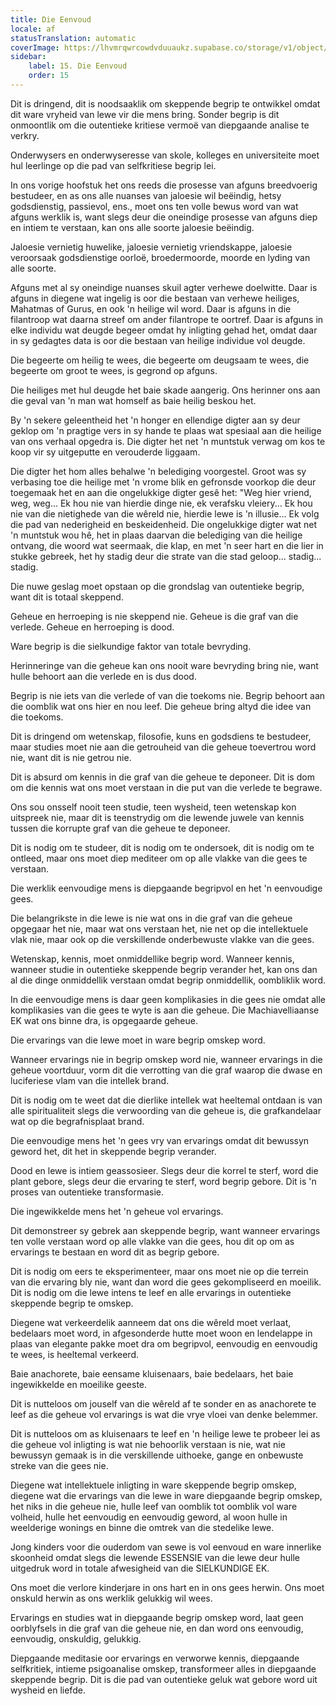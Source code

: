 ```yaml
---
title: Die Eenvoud
locale: af
statusTranslation: automatic
coverImage: https://lhvmrqwrcowdvduuaukz.supabase.co/storage/v1/object/public/strapi-uploads/small_cover-educacion-fundamental.webp-2d51a7828a2b1309555be27f7e2a61a0.webp
sidebar:
    label: 15. Die Eenvoud
    order: 15
---
```

Dit is dringend, dit is noodsaaklik om skeppende begrip te ontwikkel omdat dit ware vryheid van lewe vir die mens bring. Sonder begrip is dit onmoontlik om die outentieke kritiese vermoë van diepgaande analise te verkry.

Onderwysers en onderwyseresse van skole, kolleges en universiteite moet hul leerlinge op die pad van selfkritiese begrip lei.

In ons vorige hoofstuk het ons reeds die prosesse van afguns breedvoerig bestudeer, en as ons alle nuanses van jaloesie wil beëindig, hetsy godsdienstig, passievol, ens., moet ons ten volle bewus word van wat afguns werklik is, want slegs deur die oneindige prosesse van afguns diep en intiem te verstaan, kan ons alle soorte jaloesie beëindig.

Jaloesie vernietig huwelike, jaloesie vernietig vriendskappe, jaloesie veroorsaak godsdienstige oorloë, broedermoorde, moorde en lyding van alle soorte.

Afguns met al sy oneindige nuanses skuil agter verhewe doelwitte. Daar is afguns in diegene wat ingelig is oor die bestaan van verhewe heiliges, Mahatmas of Gurus, en ook 'n heilige wil word. Daar is afguns in die filantroop wat daarna streef om ander filantrope te oortref. Daar is afguns in elke individu wat deugde begeer omdat hy inligting gehad het, omdat daar in sy gedagtes data is oor die bestaan van heilige individue vol deugde.

Die begeerte om heilig te wees, die begeerte om deugsaam te wees, die begeerte om groot te wees, is gegrond op afguns.

Die heiliges met hul deugde het baie skade aangerig. Ons herinner ons aan die geval van 'n man wat homself as baie heilig beskou het.

By 'n sekere geleentheid het 'n honger en ellendige digter aan sy deur geklop om 'n pragtige vers in sy hande te plaas wat spesiaal aan die heilige van ons verhaal opgedra is. Die digter het net 'n muntstuk verwag om kos te koop vir sy uitgeputte en verouderde liggaam.

Die digter het hom alles behalwe 'n belediging voorgestel. Groot was sy verbasing toe die heilige met 'n vrome blik en gefronsde voorkop die deur toegemaak het en aan die ongelukkige digter gesê het: "Weg hier vriend, weg, weg... Ek hou nie van hierdie dinge nie, ek verafsku vleiery... Ek hou nie van die nietighede van die wêreld nie, hierdie lewe is 'n illusie... Ek volg die pad van nederigheid en beskeidenheid. Die ongelukkige digter wat net 'n muntstuk wou hê, het in plaas daarvan die belediging van die heilige ontvang, die woord wat seermaak, die klap, en met 'n seer hart en die lier in stukke gebreek, het hy stadig deur die strate van die stad geloop... stadig... stadig.

Die nuwe geslag moet opstaan op die grondslag van outentieke begrip, want dit is totaal skeppend.

Geheue en herroeping is nie skeppend nie. Geheue is die graf van die verlede. Geheue en herroeping is dood.

Ware begrip is die sielkundige faktor van totale bevryding.

Herinneringe van die geheue kan ons nooit ware bevryding bring nie, want hulle behoort aan die verlede en is dus dood.

Begrip is nie iets van die verlede of van die toekoms nie. Begrip behoort aan die oomblik wat ons hier en nou leef. Die geheue bring altyd die idee van die toekoms.

Dit is dringend om wetenskap, filosofie, kuns en godsdiens te bestudeer, maar studies moet nie aan die getrouheid van die geheue toevertrou word nie, want dit is nie getrou nie.

Dit is absurd om kennis in die graf van die geheue te deponeer. Dit is dom om die kennis wat ons moet verstaan in die put van die verlede te begrawe.

Ons sou onsself nooit teen studie, teen wysheid, teen wetenskap kon uitspreek nie, maar dit is teenstrydig om die lewende juwele van kennis tussen die korrupte graf van die geheue te deponeer.

Dit is nodig om te studeer, dit is nodig om te ondersoek, dit is nodig om te ontleed, maar ons moet diep mediteer om op alle vlakke van die gees te verstaan.

Die werklik eenvoudige mens is diepgaande begripvol en het 'n eenvoudige gees.

Die belangrikste in die lewe is nie wat ons in die graf van die geheue opgegaar het nie, maar wat ons verstaan het, nie net op die intellektuele vlak nie, maar ook op die verskillende onderbewuste vlakke van die gees.

Wetenskap, kennis, moet onmiddellike begrip word. Wanneer kennis, wanneer studie in outentieke skeppende begrip verander het, kan ons dan al die dinge onmiddellik verstaan omdat begrip onmiddellik, oombliklik word.

In die eenvoudige mens is daar geen komplikasies in die gees nie omdat alle komplikasies van die gees te wyte is aan die geheue. Die Machiavelliaanse EK wat ons binne dra, is opgegaarde geheue.

Die ervarings van die lewe moet in ware begrip omskep word.

Wanneer ervarings nie in begrip omskep word nie, wanneer ervarings in die geheue voortduur, vorm dit die verrotting van die graf waarop die dwase en luciferiese vlam van die intellek brand.

Dit is nodig om te weet dat die dierlike intellek wat heeltemal ontdaan is van alle spiritualiteit slegs die verwoording van die geheue is, die grafkandelaar wat op die begrafnisplaat brand.

Die eenvoudige mens het 'n gees vry van ervarings omdat dit bewussyn geword het, dit het in skeppende begrip verander.

Dood en lewe is intiem geassosieer. Slegs deur die korrel te sterf, word die plant gebore, slegs deur die ervaring te sterf, word begrip gebore. Dit is 'n proses van outentieke transformasie.

Die ingewikkelde mens het 'n geheue vol ervarings.

Dit demonstreer sy gebrek aan skeppende begrip, want wanneer ervarings ten volle verstaan word op alle vlakke van die gees, hou dit op om as ervarings te bestaan en word dit as begrip gebore.

Dit is nodig om eers te eksperimenteer, maar ons moet nie op die terrein van die ervaring bly nie, want dan word die gees gekompliseerd en moeilik. Dit is nodig om die lewe intens te leef en alle ervarings in outentieke skeppende begrip te omskep.

Diegene wat verkeerdelik aanneem dat ons die wêreld moet verlaat, bedelaars moet word, in afgesonderde hutte moet woon en lendelappe in plaas van elegante pakke moet dra om begripvol, eenvoudig en eenvoudig te wees, is heeltemal verkeerd.

Baie anachorete, baie eensame kluisenaars, baie bedelaars, het baie ingewikkelde en moeilike geeste.

Dit is nutteloos om jouself van die wêreld af te sonder en as anachorete te leef as die geheue vol ervarings is wat die vrye vloei van denke belemmer.

Dit is nutteloos om as kluisenaars te leef en 'n heilige lewe te probeer lei as die geheue vol inligting is wat nie behoorlik verstaan is nie, wat nie bewussyn gemaak is in die verskillende uithoeke, gange en onbewuste streke van die gees nie.

Diegene wat intellektuele inligting in ware skeppende begrip omskep, diegene wat die ervarings van die lewe in ware diepgaande begrip omskep, het niks in die geheue nie, hulle leef van oomblik tot oomblik vol ware volheid, hulle het eenvoudig en eenvoudig geword, al woon hulle in weelderige wonings en binne die omtrek van die stedelike lewe.

Jong kinders voor die ouderdom van sewe is vol eenvoud en ware innerlike skoonheid omdat slegs die lewende ESSENSIE van die lewe deur hulle uitgedruk word in totale afwesigheid van die SIELKUNDIGE EK.

Ons moet die verlore kinderjare in ons hart en in ons gees herwin. Ons moet onskuld herwin as ons werklik gelukkig wil wees.

Ervarings en studies wat in diepgaande begrip omskep word, laat geen oorblyfsels in die graf van die geheue nie, en dan word ons eenvoudig, eenvoudig, onskuldig, gelukkig.

Diepgaande meditasie oor ervarings en verworwe kennis, diepgaande selfkritiek, intieme psigoanalise omskep, transformeer alles in diepgaande skeppende begrip. Dit is die pad van outentieke geluk wat gebore word uit wysheid en liefde.

